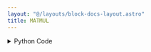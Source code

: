 ```yaml
---
layout: "@/layouts/block-docs-layout.astro"
title: MATMUL
---
```



<PythonDocsDisplay docstring={docstring} />
<AppDisplay app={app} client:visible />

<details>
<summary>Python Code</summary>
```python
import numpy as np
from flojoy import flojoy, Matrix


@flojoy
def MATMUL(a: Matrix, b: Matrix) -> Matrix:
    """The MATMUL node takes two input matrices, multiplies them, and returns the result.

    Inputs
    ------
    a : Matrix
        The input matrix to be multiplied to input b.
    b : Matrix
        The input matrix to be multiplied to input a.

    Returns
    -------
    Matrix
        The matrix result from the matrix multiplication.
    """

    return Matrix(m=np.matmul(a.m, b.m))

```
[Find this Flojoy Block on GitHub](https://github.com/flojoy-ai/blocks/blob/main/blocks/TRANSFORMERS/MATRIX_MANIPULATION/MATMUL/MATMUL.py)
</details>


## Example
